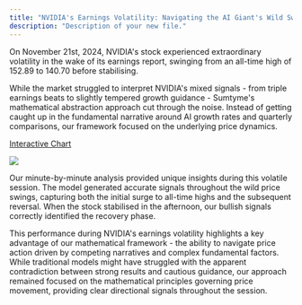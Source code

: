 ```yaml
---
title: "NVIDIA's Earnings Volatility: Navigating the AI Giant's Wild Swings "
description: "Description of your new file."
---
```


On November 21st, 2024, NVIDIA's stock experienced extraordinary volatility in the wake of its earnings report, swinging from an all-time high of 152.89 to 140.70 before stabilising.

While the market struggled to interpret NVIDIA's mixed signals - from triple earnings beats to slightly tempered growth guidance - Sumtyme's mathematical abstraction approach cut through the noise. Instead of getting caught up in the fundamental narrative around AI growth rates and quarterly comparisons, our framework focused on the underlying price dynamics.

[Interactive Chart](https://www.sumtyme.ai/nvidia)

![](/images/nvidia-1min.png)

Our minute-by-minute analysis provided unique insights during this volatile session. The model generated accurate signals throughout the wild price swings, capturing both the initial surge to all-time highs and the subsequent reversal. When the stock stabilised in the afternoon, our bullish signals correctly identified the recovery phase.

This performance during NVIDIA's earnings volatility highlights a key advantage of our mathematical framework - the ability to navigate price action driven by competing narratives and complex fundamental factors. While traditional models might have struggled with the apparent contradiction between strong results and cautious guidance, our approach remained focused on the mathematical principles governing price movement, providing clear directional signals throughout the session.